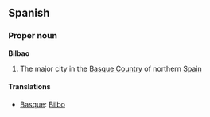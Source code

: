 ==Spanish==
===Proper noun===
'''Bilbao'''

# The major city in the [[Basque Country]] of northern [[Spain]]

====Translations====
*[[Basque]]: [[Bilbo]]